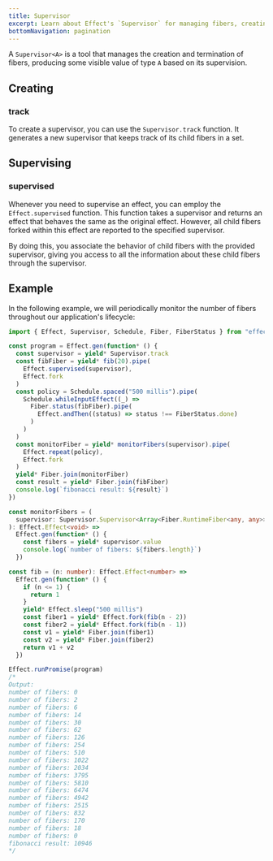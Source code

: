 ```yaml
---
title: Supervisor
excerpt: Learn about Effect's `Supervisor` for managing fibers, creating supervisors with `Supervisor.track`, and supervising effects with `Effect.supervised`. Explore an example that demonstrates periodic monitoring of fibers throughout an application's lifecycle using supervisors.
bottomNavigation: pagination
---
```


A `Supervisor<A>` is a tool that manages the creation and termination of fibers, producing some visible value of type `A` based on its supervision.

## Creating

### track

To create a supervisor, you can use the `Supervisor.track` function. It generates a new supervisor that keeps track of its child fibers in a set.

## Supervising

### supervised

Whenever you need to supervise an effect, you can employ the `Effect.supervised` function. This function takes a supervisor and returns an effect that behaves the same as the original effect. However, all child fibers forked within this effect are reported to the specified supervisor.

By doing this, you associate the behavior of child fibers with the provided supervisor, giving you access to all the information about these child fibers through the supervisor.

## Example

In the following example, we will periodically monitor the number of fibers throughout our application's lifecycle:

```ts twoslash
import { Effect, Supervisor, Schedule, Fiber, FiberStatus } from "effect"

const program = Effect.gen(function* () {
  const supervisor = yield* Supervisor.track
  const fibFiber = yield* fib(20).pipe(
    Effect.supervised(supervisor),
    Effect.fork
  )
  const policy = Schedule.spaced("500 millis").pipe(
    Schedule.whileInputEffect((_) =>
      Fiber.status(fibFiber).pipe(
        Effect.andThen((status) => status !== FiberStatus.done)
      )
    )
  )
  const monitorFiber = yield* monitorFibers(supervisor).pipe(
    Effect.repeat(policy),
    Effect.fork
  )
  yield* Fiber.join(monitorFiber)
  const result = yield* Fiber.join(fibFiber)
  console.log(`fibonacci result: ${result}`)
})

const monitorFibers = (
  supervisor: Supervisor.Supervisor<Array<Fiber.RuntimeFiber<any, any>>>
): Effect.Effect<void> =>
  Effect.gen(function* () {
    const fibers = yield* supervisor.value
    console.log(`number of fibers: ${fibers.length}`)
  })

const fib = (n: number): Effect.Effect<number> =>
  Effect.gen(function* () {
    if (n <= 1) {
      return 1
    }
    yield* Effect.sleep("500 millis")
    const fiber1 = yield* Effect.fork(fib(n - 2))
    const fiber2 = yield* Effect.fork(fib(n - 1))
    const v1 = yield* Fiber.join(fiber1)
    const v2 = yield* Fiber.join(fiber2)
    return v1 + v2
  })

Effect.runPromise(program)
/*
Output:
number of fibers: 0
number of fibers: 2
number of fibers: 6
number of fibers: 14
number of fibers: 30
number of fibers: 62
number of fibers: 126
number of fibers: 254
number of fibers: 510
number of fibers: 1022
number of fibers: 2034
number of fibers: 3795
number of fibers: 5810
number of fibers: 6474
number of fibers: 4942
number of fibers: 2515
number of fibers: 832
number of fibers: 170
number of fibers: 18
number of fibers: 0
fibonacci result: 10946
*/
```
